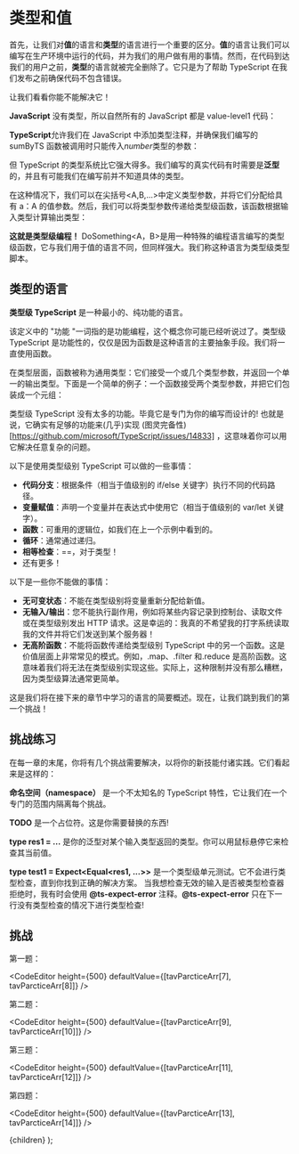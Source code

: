 

# 类型和值

首先，让我们对**值**的语言和**类型**的语言进行一个重要的区分。**值**的语言让我们可以编写在生产环境中运行的代码，并为我们的用户做有用的事情。然而，在代码到达我们的用户之前，**类型**的语言就被完全删除了。它只是为了帮助 TypeScript 在我们发布之前确保代码不包含错误。

让我们看看你能不能解决它！

**JavaScript** 没有类型，所以自然所有的 JavaScript 都是 value-level1 代码：

<CodeEditor height={120} defaultValue={tavParcticeArr[0]} />

**TypeScript**允许我们在 JavaScript 中添加类型注释，并确保我们编写的 sumByTS 函数被调用时只能传入*number*类型的参数：

<CodeEditor height={120} defaultValue={tavParcticeArr[1]} />

但 TypeScript 的类型系统比它强大得多。我们编写的真实代码有时需要是**泛型**的，并且有可能我们在编写前并不知道具体的类型。

在这种情况下，我们可以在尖括号\<A,B,...\>中定义类型参数，并将它们分配给具有 a：A 的值参数。然后，我们可以将类型参数传递给类型级函数，该函数根据输入类型计算输出类型：

<CodeEditor height={140} defaultValue={tavParcticeArr[2]} />

**这就是类型级编程！** DoSomething\<A，B\>是用一种特殊的编程语言编写的类型级函数，它与我们用于值的语言不同，但同样强大。我们称这种语言为类型级类型脚本。

<CodeEditor height={140} defaultValue={tavParcticeArr[3]} />

## 类型的语言

**类型级 TypeScript** 是一种最小的、纯功能的语言。

该定义中的 "功能 "一词指的是功能编程，这个概念你可能已经听说过了。类型级 TypeScript 是功能性的，仅仅是因为函数是这种语言的主要抽象手段。我们将一直使用函数。

在类型层面，函数被称为通用类型：它们接受一个或几个类型参数，并返回一个单一的输出类型。下面是一个简单的例子：一个函数接受两个类型参数，并把它们包装成一个元组：

<CodeEditor height={220} defaultValue={tavParcticeArr[4]} />

类型级 TypeScript 没有太多的功能。毕竟它是专门为你的编写而设计的! 也就是说，它确实有足够的功能来(几乎)实现 (图灵完备性)[https://github.com/microsoft/TypeScript/issues/14833] ，这意味着你可以用它解决任意复杂的问题。

以下是使用类型级别 TypeScript 可以做的一些事情：

- **代码分支**：根据条件（相当于值级别的 if/else 关键字）执行不同的代码路径。
- **变量赋值**：声明一个变量并在表达式中使用它（相当于值级别的 var/let 关键字）。
- **函数**：可重用的逻辑位，如我们在上一个示例中看到的。
- **循环**：通常通过递归。
- **相等检查**：==，对于类型！
- 还有更多！

以下是一些你不能做的事情：

- **无可变状态**：不能在类型级别将变量重新分配给新值。
- **无输入/输出**：您不能执行副作用，例如将某些内容记录到控制台、读取文件或在类型级别发出 HTTP 请求。这是幸运的：我真的不希望我的打字系统读取我的文件并将它们发送到某个服务器！
- **无高阶函数**：不能将函数传递给类型级别 TypeScript 中的另一个函数。这是价值层面上非常常见的模式。例如，.map、.filter 和.reduce 是高阶函数。这意味着我们将无法在类型级别实现这些。实际上，这种限制并没有那么糟糕，因为类型级算法通常更简单。

这是我们将在接下来的章节中学习的语言的简要概述。现在，让我们跳到我们的第一个挑战！

## 挑战练习

在每一章的末尾，你将有几个挑战需要解决，以将你的新技能付诸实践。它们看起来是这样的：

<CodeEditor height={200} defaultValue={tavParcticeArr[5]} />

**命名空间（namespace）** 是一个不太知名的 TypeScript 特性，它让我们在一个专门的范围内隔离每个挑战。

**TODO** 是一个占位符。这是你需要替换的东西!

**type res1 = ...** 是你的泛型对某个输入类型返回的类型。你可以用鼠标悬停它来检查其当前值。

**type test1 = Expect\<Equal\<res1, ...\>\>** 是一个类型级单元测试。它不会进行类型检查，直到你找到正确的解决方案。
当我想检查无效的输入是否被类型检查器拒绝时，我有时会使用 **@ts-expect-error** 注释。**@ts-expect-error** 只在下一行没有类型检查的情况下进行类型检查!

<CodeEditor height={200} defaultValue={tavParcticeArr[6]} />

## 挑战

第一题：

<CodeEditor
  height={500}
  defaultValue={[tavParcticeArr[7], tavParcticeArr[8]]}
/>

第二题：

<CodeEditor
  height={500}
  defaultValue={[tavParcticeArr[9], tavParcticeArr[10]]}
/>

第三题：

<CodeEditor
  height={500}
  defaultValue={[tavParcticeArr[11], tavParcticeArr[12]]}
/>

第四题：

<CodeEditor
  height={500}
  defaultValue={[tavParcticeArr[13], tavParcticeArr[14]]}
/>

  <PageLayout meta={meta}>{children}</PageLayout>
);
